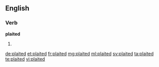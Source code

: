 ==English==

===Verb===
'''plaited'''

# {{en-past of|plait}}

[[de:plaited]]
[[et:plaited]]
[[fr:plaited]]
[[mg:plaited]]
[[ml:plaited]]
[[sv:plaited]]
[[ta:plaited]]
[[te:plaited]]
[[vi:plaited]]